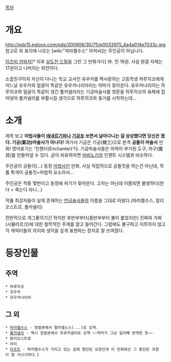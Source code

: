 [[목차]]
= 개요 =
http://pds15.egloos.com/pds/200906/30/75/e0033975_4a4a014e7033c.jpg
참고로 위 표지에 나오는 [wiki:"파라켈수스" 아저씨]는 주인공이 아닙니다.

[[이즈미 카와치]][* 이후 [[삼도천 드릴]]을 그린 그 만화가다] 作. 전 19권. 사실 완결 자체는 17권이고 나머지는 외전이다.

소꿉친구이자 자신이 다니는 학교 교사인 유우카를 짝사랑하는 고등학생 하루히코에게 어느날 유우카와 얼굴이 똑같은 유우카나리아라는 악마가 찾아온다. 유우카나리아는 하루히코와 얼굴이 똑같이 생긴 풀카넬리라는 기공마술사를 영혼을 하루히코의 육체에 집어넣어 풀카넬리를 부활시킬 생각으로 하루히코와 동거를 시작하는데...
= 소개 =
제목 보고 '''마법사들이 [[에네르기파]]나 [[기공포]] 쏘면서 날아다니는 걸 상상했다면 당신은 졌다. 기공(氣功)마술사가 아니다!'''
여기서 기공은 기공(機工)으로 본격 '''공돌이 마술사''' 만화! 영어표기는 '인챈터(Enchanter)'다.
기공마술사들은 마력이 부가된 도구, 마구(魔具)를 만들어낼 수 있다. 굳이 비유하자면 [[마비노기]]의 인챈트 시스템과 비슷하다.

주인공이 공돌이(...) 동정 [[마법사]]인 만화. 사실 직접적으로 공돌짓을 하는건 아닌데, 작품 특색이 공돌짓+마법적 요소라서...

주인공은 작중 몇번이고 동정에 위기가 찾아온다. 고자는 아닌데 이쯤되면 불쌍하다(한다 = 죽는다 라니...)

작품 최강자들이 실제 존재하는 [[연금술사]]들의 이름을 그대로 따왔다.(파라켈수스, 칼리오스트로, 풀카넬리)

전반적으로 개그풍이기긴 하지만 후반부부터(중반부부터 불이 붙었지만) 진짜와 가짜(시뮬라르크)에 대한 철학적인 주제를 깔고 들어간다. 그럼에도 불구하고 지루하지 않고 각 캐릭터들의 의지와 생각을 깊게 표현하는 장치로 잘 쓰여졌다.
= 등장인물 =
== 주역 ==
 * 하루히코
 * 유우카
 * 유우카나리아
== 그 외 ==
 * [[파라켈수스]] - 정발본에서 팔라켈스스(...)로 오역.
 * [[풀카넬리]] - 역시 정발본에서 후루카넬리로 오역 ~~역자가 그냥 일어째 번역한 듯~~
 * 칼리오스트로
 * 아이
 * [[아조트]] - 파라켈수스가 가지고 있는 검에 봉인된 요정인데 이 만화에선 그 봉인된 과정이 참 거시기하다.]
